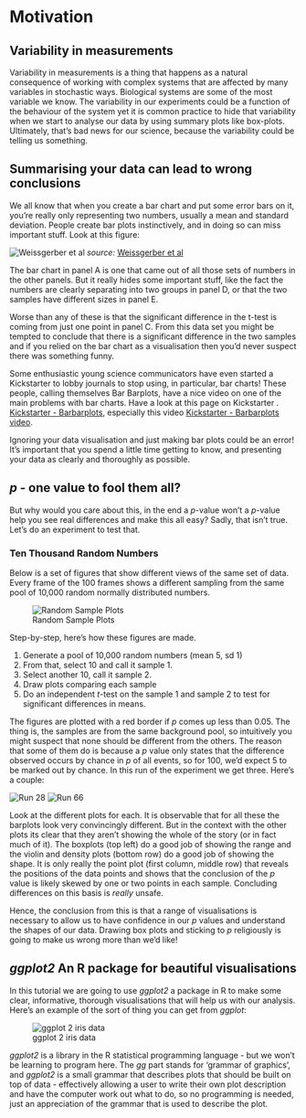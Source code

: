 # Motivation

## Variability in measurements

Variability in measurements is a thing that happens as a natural consequence of working with complex systems that are affected by many variables in stochastic ways. Biological systems are some of the most variable we know. The variability in our experiments could be a function of the behaviour of the system yet it is common practice to hide that variability when we start to analyse our data by using summary plots like box-plots.  Ultimately, that's bad news for our science, because the variability could be telling us something.

## Summarising your data can lead to wrong conclusions

We all know that when you create a bar chart and put some error bars on it, you're really only representing two numbers, usually a mean and standard deviation. People create bar plots instinctively, and in doing so can miss important stuff. Look at this figure:  

![Weissgerber et al](fig/barplots.png)
_source:_ [Weissgerber et al ](http://journals.plos.org/plosbiology/article/figure/image?size=large&id=info:doi/10.1371/journal.pbio.1002128.g001) 	

The bar chart in panel A is one that came out of all those sets of numbers in the other panels. But it really hides some important stuff, like the fact the numbers are clearly separating into two groups in panel D, or that the two samples have different sizes in panel E.

Worse than any of these is that the significant difference in the t-test is coming from just one point in panel C. From this data set you might be tempted to conclude that there is a significant difference in the two samples and if you relied on the bar chart as a visualisation then you'd never suspect there was something funny.  

Some enthusiastic young science communicators have even started a Kickstarter to lobby journals to stop using, in particular, bar charts! These people, calling themselves Bar Barplots, have a nice video on one of the main problems with  bar charts. Have a look at this page on Kickstarter . [Kickstarter - Barbarplots](https://www.kickstarter.com/projects/1474588473/barbarplots), especially this video [Kickstarter - Barbarplots video ](https://ksr-video.imgix.net/projects/2453455/video-665338-h264_high.mp4).


Ignoring your data visualisation and just making bar plots could be an error! It's important that you spend a little time getting to know, and presenting your data as clearly and thoroughly as possible. 

## _p_ - one value to fool them all?

But why would you care about this, in the end a _p_-value won't a _p_-value help you see real differences and make this all easy? Sadly, that isn't true. Let's do an experiment to test that.

### Ten Thousand Random Numbers
Below is a set of figures that show different views of the same set of data. Every frame of the 100 frames shows a different sampling from the same pool of 10,000 random normally distributed numbers.


![Random Sample Plots](fig/animation.gif)

Step-by-step, here's how these figures are made.

1. Generate a pool of 10,000 random numbers (mean 5, sd 1)
2. From that, select 10 and call it sample 1.
3. Select another 10, call it sample 2.
4. Draw plots comparing each sample
5. Do an independent _t_-test on the sample 1 and sample 2 to test for significant differences in means.

The figures are plotted with a red border if _p_ comes up less than 0.05. The thing is, the samples are from the same background pool, so intuitively you might suspect that none should be different from the others. The reason that some of them do is because a _p_ value only states that the difference observed occurs by chance in _p_ of all events, so for 100, we'd expect 5 to be marked out by chance. In this run of the experiment we get three. Here's a couple:

![Run 28](fig/file_28.png)
![Run 66](fig/file_66.png)

Look at the different plots for each. It is observable that for all these the barplots look very convincingly different. But in the context with the other plots its clear that they aren't showing the whole of the story (or in fact much of it). The boxplots (top left) do a good job of showing the range and the violin and density plots (bottom row) do a good job of showing the shape. It is only really the point plot (first column, middle row) that reveals the positions of the data points and shows that the conclusion of the _p_ value is likely skewed by one or two points in each sample. Concluding differences on this basis is _really_ unsafe. 

Hence, the conclusion from this is that a range of visualisations is necessary to allow us to have confidence in our _p_ values and understand the shapes of our data. Drawing box plots and sticking to _p_ religiously is going to make us wrong more than we'd like! 

## _ggplot2_ An R package for beautiful visualisations

In this tutorial we are going to use _ggplot2_ a package in R to make some clear, informative, thorough visualisations that will help us with our analysis. Here's an example of the sort of thing you can get from _ggplot_:

![ggplot 2 iris data](fig/sepal-vs-petal-specied.png)

_ggplot2_ is a library in the R statistical programming language - but we won't be learning to program here. The _gg_ part stands for 'grammar of graphics', and _ggplot2_ is a small grammar that describes plots that should be built on top of data - effectively allowing a user to write their own plot description and have the computer work out what to do, so no programming is needed, just an appreciation of the grammar that is used to describe the plot.
